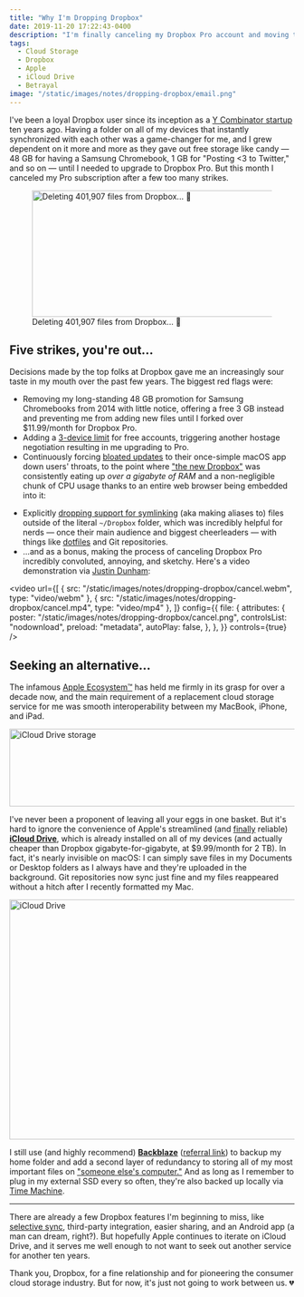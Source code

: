 ```yaml
---
title: "Why I'm Dropping Dropbox"
date: 2019-11-20 17:22:43-0400
description: "I'm finally canceling my Dropbox Pro account and moving to iCloud Drive for synchronized cloud storage."
tags:
  - Cloud Storage
  - Dropbox
  - Apple
  - iCloud Drive
  - Betrayal
image: "/static/images/notes/dropping-dropbox/email.png"
---
```


I've been a loyal Dropbox user since its inception as a [Y Combinator startup](https://www.ycombinator.com/apply/dropbox/) ten years ago. Having a folder on all of my devices that instantly synchronized with each other was a game-changer for me, and I grew dependent on it more and more as they gave out free storage like candy — 48 GB for having a Samsung Chromebook, 1 GB for "Posting <3 to Twitter," and so on — until I needed to upgrade to Dropbox Pro. But this month I canceled my Pro subscription after a few too many strikes.

<figure>
  <img
    src="/static/images/notes/dropping-dropbox/email.png"
    width="504"
    height="223"
    alt="Deleting 401,907 files from Dropbox... 😬"
  />
  <figcaption>Deleting 401,907 files from Dropbox... 😬</figcaption>
</figure>

## Five strikes, you're out...

Decisions made by the top folks at Dropbox gave me an increasingly sour taste in my mouth over the past few years. The biggest red flags were:

- Removing my long-standing 48 GB promotion for Samsung Chromebooks from 2014 with little notice, offering a free 3 GB instead and preventing me from adding new files until I forked over \$11.99/month for Dropbox Pro.
- Adding a [3-device limit](https://help.dropbox.com/account/computer-limit) for free accounts, triggering another hostage negotiation resulting in me upgrading to Pro.
- Continuously forcing [bloated updates](https://www.theverge.com/2019/6/11/18661673/new-dropbox-desktop-app-google-docs-slack-atlassian) to their once-simple macOS app down users' throats, to the point where ["the new Dropbox"](https://blog.dropbox.com/topics/product-tips/new-dropbox) was consistently eating up _over a gigabyte of RAM_ and a non-negligible chunk of CPU usage thanks to an entire web browser being embedded into it:

<tweet id="1138686582859239425" />

- Explicitly [dropping support for symlinking](https://news.ycombinator.com/item?id=20844363) (aka making aliases to) files outside of the literal `~/Dropbox` folder, which was incredibly helpful for nerds — once their main audience and biggest cheerleaders — with things like [dotfiles](https://github.com/jakejarvis/dotfiles) and Git repositories.
- ...and as a bonus, making the process of canceling Dropbox Pro incredibly convoluted, annoying, and sketchy. Here's a video demonstration via [Justin Dunham](https://twitter.com/jwyattd):

<video
  url={[
    { src: "/static/images/notes/dropping-dropbox/cancel.webm", type: "video/webm" },
    { src: "/static/images/notes/dropping-dropbox/cancel.mp4", type: "video/mp4" },
  ]}
  config={{
    file: {
      attributes: {
        poster: "/static/images/notes/dropping-dropbox/cancel.png",
        controlsList: "nodownload",
        preload: "metadata",
        autoPlay: false,
      },
    },
  }}
  controls={true}
/>

## Seeking an alternative...

The infamous [Apple Ecosystem™](https://medium.com/swlh/the-irresistible-lure-of-the-apple-ecosystem-81bf8d66294a) has held me firmly in its grasp for over a decade now, and the main requirement of a replacement cloud storage service for me was smooth interoperability between my MacBook, iPhone, and iPad.

<img
  src="/static/images/notes/dropping-dropbox/icloud-storage.png"
  width="865"
  height="137"
  alt="iCloud Drive storage"
/>

I've never been a proponent of leaving all your eggs in one basket. But it's hard to ignore the convenience of Apple's streamlined (and [finally](https://www.imore.com/developers-encounter-major-icloud-issues-ios-13-beta) reliable) [**iCloud Drive**](https://www.apple.com/icloud/), which is already installed on all of my devices (and actually cheaper than Dropbox gigabyte-for-gigabyte, at \$9.99/month for 2 TB). In fact, it's nearly invisible on macOS: I can simply save files in my Documents or Desktop folders as I always have and they're uploaded in the background. Git repositories now sync just fine and my files reappeared without a hitch after I recently formatted my Mac.

<img
  className="center"
  src="/static/images/notes/dropping-dropbox/icloud-drive.png"
  width="680"
  height="423"
  alt="iCloud Drive"
/>

I still use (and highly recommend) [**Backblaze**](https://www.backblaze.com/) ([referral link](https://secure.backblaze.com/r/00x84e)) to backup my home folder and add a second layer of redundancy to storing all of my most important files on ["someone else's computer."](https://www.zdnet.com/article/stop-saying-the-cloud-is-just-someone-elses-computer-because-its-not/) And as long as I remember to plug in my external SSD every so often, they're also backed up locally via [Time Machine](https://support.apple.com/en-us/HT201250).

---

There are already a few Dropbox features I'm beginning to miss, like [selective sync](https://help.dropbox.com/installs-integrations/sync-uploads/selective-sync-overview), third-party integration, easier sharing, and an Android app (a man can dream, right?). But hopefully Apple continues to iterate on iCloud Drive, and it serves me well enough to not want to seek out another service for another ten years.

Thank you, Dropbox, for a fine relationship and for pioneering the consumer cloud storage industry. But for now, it's just not going to work between us. 💔
